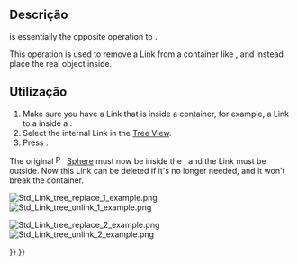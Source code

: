 <languages/>

{{Docnav
|[[Std_LinkReplace/pt-br|Std LinkReplace]]
|[[Std_LinkImport/pt-br|Std LinkImport]]
|[[Std_Base/pt-br|Std Base]]
|IconL=Std_LinkReplace.svg
|IconR=Std_LinkImport.svg
|IconC=Freecad.svg
}}

{{GuiCommand
|Name=Std LinkUnlink
|MenuLocation=None
|Workbenches=All
|Version=0.19
|SeeAlso=[[Std_LinkMake|Std LinkMake]], [[Std_LinkMakeRelative|Std LinkMakeRelative]], [[Std_LinkReplace|Std LinkReplace]]
}}

<span id="Description"></span>
== Descrição ==

{{Button|[[File:Std_LinkUnlink.svg|16px]] [[Std_LinkUnlink|Std LinkUnlink]]}} is essentially the opposite operation to {{Button|[[File:Std_LinkReplace.svg|16px]] [[Std_LinkReplace|Std LinkReplace]]}}.

This operation is used to remove a Link from a container like {{Button|[[File:Std_Part.svg|16px]] [[Std_Part|Std Part]]}}, and instead place the real object inside.

<span id="Usage"></span>
== Utilização ==

# Make sure you have a Link that is inside a container, for example, a Link to a {{Button|[[File:Part_Sphere.svg|16px]] [[Part_Sphere|Part Sphere]]}} inside a {{Button|[[File:Std_Part.svg|16px]] [[Std_Part|Std Part]]}}.
# Select the internal Link in the [[tree_view|Tree View]].
# Press {{Button|[[File:Std_LinkUnlink.svg|16px]] [[Std_LinkUnlink|Unlink]]}}.

The original [[File:Part_Sphere.svg|16px]] [[Part_Sphere|Sphere]] must now be inside the {{Button|[[File:Std_Part.svg|16px]] [[Std_Part|Std Part]]}}, and the Link must be outside. Now this Link can be deleted if it's no longer needed, and it won't break the container.

[[File:Std_Link_tree_replace_1_example.png]] [[File:Std_Link_tree_unlink_1_example.png]]

{{Caption|A Link inside another object is unlinked, and the real object is placed inside instead.}}

[[File:Std_Link_tree_replace_2_example.png]] [[File:Std_Link_tree_unlink_2_example.png]]

{{Caption|A Link inside a group is unlinked, and the real object is placed inside instead.}}


{{Docnav
|[[Std_LinkReplace/pt-br|Std LinkReplace]]
|[[Std_LinkImport/pt-br|Std LinkImport]]
|[[Std_Base/pt-br|Std Base]]
|IconL=Std_LinkReplace.svg
|IconR=Std_LinkImport.svg
|IconC=Freecad.svg
}}

{{Std Base navi{{#translation:}}}}
{{Userdocnavi{{#translation:}}}}
{{clear}}